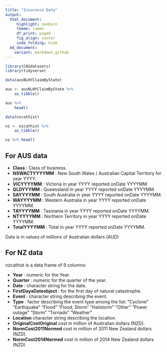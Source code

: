 ```yaml
---
title: "Insurance Data"
output:
  html_document:
     highlight: zenburn
     theme: lumen
     df_print: paged
     fig_align: center
     code_folding: hide
  md_document:
    variant: markdown_github
---
```


```r
library(CASdatasets)
library(tidyverse)
```

```r
data(ausNLHYClaimByState)

aus <- ausNLHYClaimByState %>%
    as_tibble()

aus %>%
    head()

data(nzcathist)

nz <- nzcathist %>%
    as_tibble()

nz %>% head()
```

## For AUS data

- **Class** : Class of business.
- **NSWACTYYYYMM** : New South Wales / Australian Capital Territory for year YYYY.
- **VICYYYYMM** : Victoria in year YYYY reported onDate YYYYMM.
- **QLDYYYMM** : Queensland in year YYYY reported onDate YYYYMM.
- **SAYYYYMM** : South Australia in year YYYY reported onDate YYYYMM.
- **WAYYYYMM** : Western Australia in year YYYY reported onDate YYYYMM.
- **TAYYYYMM** : Tasmania in year YYYY reported onDate YYYYMM.
- **NTYYYYMM** : Northern Territory in year YYYY reported onDate YYYYMM.
- **TotalYYYYMM** : Total in year YYYY reported onDate YYYYMM.

Data is in values of millions of Australian dollars (AUD)

## For NZ data

nzcathist is a data frame of 9 columns:

- **Year** : numeric for the Year.
- **Quarter** : numeric for the quarter of the year.
- **Date** : character string for the date.
- **FirstDayaDateobject** : for the first day of natural catastrophe.
- **Event** : character string describing the event.
- **Type** : factor describing the event type among the list:
   "Cyclone"
   "Earthquake"
   "Flood"
   "Flood, Storm"
   "Hailstorm"
   "Other"
   "Power outage"
   "Storm"
   "Tornado"
   "Weather"
- **Location** character string describing the location.
- **OriginalCostOriginal** cost in million of Australian dollars (NZD).
- **NormCost2011Normed** cost in million of 2011 New Zealand dollars (NZD).
- **NormCost2014Normed** cost in million of 2014 New Zealand dollars (NZD)
